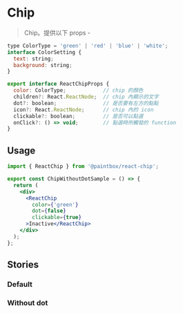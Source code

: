 
<Meta title="React/Display/Chip" />

# Chip

> Chip。提供以下 props - 

```javascript
type ColorType = 'green' | 'red' | 'blue' | 'white';
interface ColorSetting {
  text: string;
  background: string;
}

export interface ReactChipProps {
  color: ColorType;            // chip 的顏色
  children?: React.ReactNode;  // chip 內顯示的文字
  dot?: boolean;               // 是否要有左方的點點
  icon?: React.ReactNode;      // chip 內的 icon
  clickable?: boolean;         // 是否可以點選
  onClick?: () => void;        // 點選時所觸發的 function
}
```

## Usage
```jsx
import { ReactChip } from '@paintbox/react-chip';

export const ChipWithoutDotSample = () => {
  return (
    <div>
      <ReactChip
        color={'green'}
        dot={false}
        clickable={true}
      >Inactive</ReactChip>
    </div>
  );
};
```

## Stories

### Default

<Canvas>
  <Story name="Default">
    <ChipSample />
  </Story>
</Canvas>

### Without dot

<Canvas>
  <Story name="Without dot">
    <ChipWithoutDotSample />
  </Story>
</Canvas>
